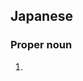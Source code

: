 ==Japanese==
{{ja-kanjitab|みち|あき}}

===Proper noun===
{{ja-pos|proper|みちあき}}

# {{given name|male|lang=ja|sort=みちあき}}